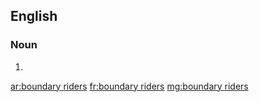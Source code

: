 {{also|boundary-riders}}
==English==

===Noun===
{{head|en|noun plural form|head=[[boundary]] [[riders]]}}

# {{plural of|boundary rider|lang=en}}

[[ar:boundary riders]]
[[fr:boundary riders]]
[[mg:boundary riders]]